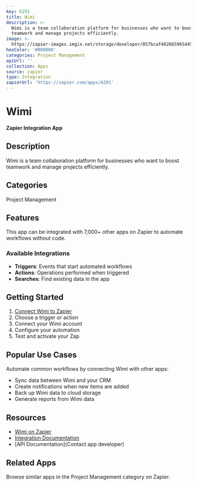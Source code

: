 ```yaml
---
key: 6291
title: Wimi
description: >-
  Wimi is a team collaboration platform for businesses who want to boost
  teamwork and manage projects efficiently.
image: >-
  https://zapier-images.imgix.net/storage/developer/057bcaf402665965445820c21754ed3c.png?auto=format%2Ccompress&ixlib=python-3.0.0&q=50
hexColor: '#000000'
categories: Project Management
apiUrl: ''
collection: Apps
source: zapier
type: Integration
zapierUrl: 'https://zapier.com/apps/6291'
---
```

# Wimi

**Zapier Integration App**

## Description

Wimi is a team collaboration platform for businesses who want to boost teamwork and manage projects efficiently.

## Categories

Project Management

## Features

This app can be integrated with 7,000+ other apps on Zapier to automate workflows without code.

### Available Integrations

- **Triggers**: Events that start automated workflows
- **Actions**: Operations performed when triggered
- **Searches**: Find existing data in the app

## Getting Started

1. [Connect Wimi to Zapier](https://zapier.com/apps/6291)
2. Choose a trigger or action
3. Connect your Wimi account
4. Configure your automation
5. Test and activate your Zap

## Popular Use Cases

Automate common workflows by connecting Wimi with other apps:

- Sync data between Wimi and your CRM
- Create notifications when new items are added
- Back up Wimi data to cloud storage
- Generate reports from Wimi data

## Resources

- [Wimi on Zapier](https://zapier.com/apps/6291)
- [Integration Documentation](https://zapier.com/apps/6291/integrations)
- [API Documentation](Contact app developer)

## Related Apps

Browse similar apps in the Project Management category on Zapier.
